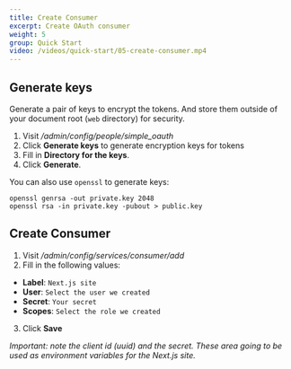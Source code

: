```yaml
---
title: Create Consumer
excerpt: Create OAuth consumer
weight: 5
group: Quick Start
video: /videos/quick-start/05-create-consumer.mp4
---
```


## Generate keys

Generate a pair of keys to encrypt the tokens. And store them outside of your document root (`web` directory) for security.

1. Visit _/admin/config/people/simple_oauth_
2. Click **Generate keys** to generate encryption keys for tokens
3. Fill in **Directory for the keys**.
4. Click **Generate**.

You can also use `openssl` to generate keys:

```
openssl genrsa -out private.key 2048
openssl rsa -in private.key -pubout > public.key
```

## Create Consumer

1. Visit _/admin/config/services/consumer/add_
2. Fill in the following values:

- **Label**: `Next.js site`
- **User**: `Select the user we created`
- **Secret**: `Your secret`
- **Scopes**: `Select the role we created`

3. Click **Save**

_Important: note the client id (uuid) and the secret. These area going to be used as environment variables for the Next.js site._
